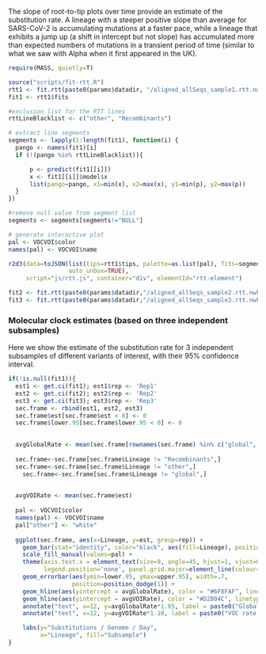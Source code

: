 
The slope of root-to-tip plots over time provide an estimate of the substitution rate.
A lineage with a steeper positive slope than average for SARS-CoV-2 is accumulating mutations at a faster pace, while a lineage that exhibits a jump up (a shift in intercept but not slope) has accumulated more than expected numbers of mutations in a transient period of time (similar to what we saw with Alpha when it first appeared in the UK).

```{r message=FALSE, echo=F, warning=F}
require(MASS, quietly=T)

source("scripts/fit-rtt.R")
rtt1 <- fit.rtt(paste0(params$datadir, "/aligned_allSeqs_sample1.rtt.nwk"))
fit1 <- rtt1$fits

#exclusion list for the RTT lines
rttLineBlacklist <- c("other", "Recombinants")

# extract line segments
segments <- lapply(1:length(fit1), function(i) {
  pango <- names(fit1)[i]
  if (!(pango %in% rttLineBlacklist)){

      p <- predict(fit1[[i]])
      x <- fit1[[i]]$model$x
      list(pango=pango, x1=min(x), x2=max(x), y1=min(p), y2=max(p))
  }
})

#remove null value from segment list
segments <- segments[segments!="NULL"]

# generate interactive plot
pal <- VOCVOI$color
names(pal) <- VOCVOI$name

r2d3(data=toJSON(list(tips=rtt1$tips, palette=as.list(pal), fits=segments), 
                 auto_unbox=TRUE), 
     script="js/rtt.js", container="div", elementId="rtt-element")
```


```{r message=FALSE, echo=F, warning=F}
fit2 <- fit.rtt(paste0(params$datadir,"/aligned_allSeqs_sample2.rtt.nwk"))$fits
fit3 <- fit.rtt(paste0(params$datadir,"/aligned_allSeqs_sample3.rtt.nwk"))$fits
```


### Molecular clock estimates (based on three independent subsamples)

Here we show the estimate of the substitution rate for 3 independent subsamples of different variants of interest, with their 95% confidence interval.

```{r message=FALSE, echo=F, warning=F}

if(!is.null(fit1)){
  est1 <- get.ci(fit1); est1$rep <- 'Rep1'
  est2 <- get.ci(fit2); est2$rep <- 'Rep2'
  est3 <- get.ci(fit3); est3$rep <- 'Rep3'
  sec.frame <- rbind(est1, est2, est3)
  sec.frame$est[sec.frame$est < 0] <- 0
  sec.frame$lower.95[sec.frame$lower.95 < 0] <- 0

  
  avgGlobalRate <- mean(sec.frame[rownames(sec.frame) %in% c("global", "global1", "global2"),]$est)
  
  sec.frame<-sec.frame[sec.frame$Lineage != "Recombinants",]
  sec.frame<-sec.frame[sec.frame$Lineage != "other",]
    sec.frame<-sec.frame[sec.frame$Lineage != "global",]

  
  avgVOIRate <- mean(sec.frame$est)
  
  pal <- VOCVOI$color
  names(pal) <- VOCVOI$name
  pal["other"] <- "white"
  
  ggplot(sec.frame, aes(x=Lineage, y=est, group=rep)) + 
    geom_bar(stat="identity", color="black", aes(fill=Lineage), position='dodge') + 
    scale_fill_manual(values=pal) + 
    theme(axis.text.x = element_text(size=9, angle=45, hjust=1, vjust=0.95),
          legend.position='none', panel.grid.major=element_line(colour="grey90")) + 
    geom_errorbar(aes(ymin=lower.95, ymax=upper.95), width=.7,
                  position=position_dodge(1)) +
    geom_hline(aes(yintercept = avgGlobalRate), color = "#6F8FAF", linetype = "dashed", size =1) +
    geom_hline(aes(yintercept = avgVOIRate), color = "#D2B04C", linetype = "twodash", size =1) +
    annotate("text", x=12, y=avgGlobalRate*1.05, label = paste0("Global rate (", round(avgGlobalRate,2), ")"), color = "#6F8FAF") +
    annotate("text", x=12, y=avgVOIRate*1.10, label = paste0("VOC rate (", round(avgVOIRate,2), ")"), color = "#D2B04C") +

    labs(y="Substitutions / Genome / Day",
         x="Lineage", fill="Subsample") 
}

```


